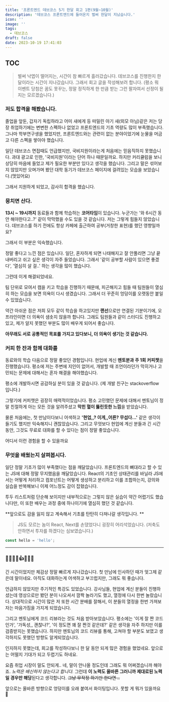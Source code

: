 ```yaml
---
title: '프론트엔드 데브코스 5기 한달 회고 1편(9월~10월)'
description: '데브코스 프론트엔드에 들어온지 벌써 한달이 지났습니다.'
icon: ''
image: ''
tags:
  - 데브코스
draft: false
date: 2023-10-19 17:41:03
---
```

## TOC

> 벌써 낙엽이 떨어지는, 시간이 참 빠르게 흘러갔습니다.
데브코스를 진행한지 한 달이라는 시간이 지나갔습니다.
그래서 회고 글을 작성해보려 합니다. 
(평소 뭐 이벤트 당첨은 꿈도 못꾸는, 정말 정직하게 한 만큼 받는 그런 팔자여서 선정이 될지는 모르겠습니다.)

### 저도 합격을 해봤습니다.
졸업을 앞둔, 갑자기 독립하라고 어미 새에게 등 떠밀린 아기 새(외모 아님)같은 저는 당장 취업하기에는 변변한 스펙하나 없었고 프론트엔드의 기초 역량도 많이 부족했습니다. 그나마 학부연구생을 했었지만, 프론트엔드와는 관련이 없는 분야이었기에 눈물을 머금고 다른 스펙을 쌓아야 했습니다. 

일단 데브코스 면접때도 언급했지만, 국비지원이라는게 처음에는 믿음직하지 못했습니다. 과대 광고로 인한, '국비지원'이라는 단어 하나 때문일까요. 하지만 커리큘럼을 보니 상당히 마음에 들었고 제가 필요한 부분만 있다고 생각을 했습니다. 그리고 말은 섞어보지 않았지만 오며가며 봤던 대학 동기가 데브코스 페이지에 걸려있는 모습을 보았습니다.(멋있어요) 

그래서 지원하게 되었고, 감사히 합격을 했습니다.

### 뭉치면 산다.
**13시 ~ 19시까지** 동료들과 함께 학습하는 **코어타임**이 있습니다. 누군가는 '와 6시간 동안 해야한다고..?' 같이 막막했을 수도 있을 것 같습니다. 저는 그렇게 힘들지 않았습니다. 데브코스를 하기 전에도 항상 카페에 출근하여 공부(거창한 표현)를 했던 영향일까요? 

그래서 이 부분은 익숙했습니다.

정말 좋다고 느낀 점은 있습니다. 일단, 혼자하게 되면 나태해지고 잘 안풀리면 그냥 끝내버리고 쉬고 싶은 생각이 자주 들었습니다. 그래서 '같이 공부할 사람이 있으면 좋겠다', '열심히 살 걸..' 하는 생각을 많이 했습니다. 

그런데 이게 해결되었네요. 

팀 단위로 모여서 캠을 키고 학습을 진행하기 때문에, 피곤해지고 힘들 때 팀원들이 열심히 하는 모습을 보면 의욕이 다시 생겼습니다. 그래서 더 꾸준히 엉덩이를 오랫동안 붙일 수 있었습니다.

약간 아쉬운 점은 저희 모두 같이 학습을 하고있지만 **랜선**으로만 연결된 기분이기에, 오프라인이면 더 의욕이 샘솟지 않을까 합니다. 그래도 팀원들과 같이 스터디도 진행하고 있고, 제가 알지 못했던 부분도 많이 배우게 되어서 좋습니다. 

**아무래도 서로 공통적인 목표를 가지고 있다보니, 더 의욕이 생기는 것 같습니다.**

### 커피 한 잔과 함께 대화를
동료와의 학습 다음으로 정말 좋았던 경험입니다. 현업에 계신 **멘토분과 주 1회 커피챗**을 진행했습니다.
평소에 저는 주변에 지인이 없어서, 개발할 때 조언이라던가 막히거나 고민되는 문제에 대해서는 혼자 해결을 해야했습니다.

평소에 개발하시면 공감하실 분이 있을 것 같습니다. (제 개발 친구는 stackoverflow 입니다.)

그렇기에 커피챗은 굉장히 매력적이었습니다. 평소 고민했던 문제에 대해서 멘토님이 정말 친절하게 아는 모든 것을 알려주셨고 **막힌 혈이 뚫린듯한 느낌**을 받았습니다.

물론 처음에는, 첫 만남이다보니 어색하고 **'현업,,? 이게,,어른? 무섭다...'** 같은 생각이 들기도 했지만 익숙해지니 괜찮았습니다.  그리고 무엇보다 현업에 계신 분들과 긴 시간동안, 그것도 무료로 대화를 할 수 있다는 점이 정말 좋았습니다. 

어디서 이런 경험을 할 수 있을까요

### 무엇을 배웠는지 살펴봅시다.
일단 정말 기초가 많이 부족했다는 점을 깨달았습니다. 프론트엔드의 뼈대라고 할 수 있는 JS에 대해 정말 무지했음을 깨달았습니다. React의 기초인 상태관리를 바닐라 JS에서는 어떻게 처리하고 컴포넌트는 어떻게 생성하고 분리하고 이를 조합하는지, 강의와 실습을 반복해보니 이제 어느정도 감이 잡혔습니다. 

투두 리스트처럼 단순해 보이지만 내부적으로는 그렇지 않은 실습이 약간 어렵기도 했습니다만, 이 또한 배우는 과정 중에 하나이기에 열심히 했던 것 같습니다.

**앞으로도 감을 잃지 않고 계속해서 기초를 탄탄히 다져나갈 생각입니다. **

> JS도 모르는 놈이 React, Next를 손댔었다니 굉장히 어리석었습니다.
(저축도 안하면서 투자를 하겠다는 심보였습니다.)

```js
const hello = 'hello';
```


---

### 🥺🐢🍁🥸👍😃🌝😼
긴 시간이었지만 체감상 정말 빠르게 지나갔습니다. 첫 만남에 인사하던 때가 엊그제 같은데 말이네요.
아직도 대화하는게 어색하고 부끄럽지만, 그래도 뭐 좋습니다. 

언급하지 않았지만 주기적인 특강도 있었습니다. 강사님들, 현업에 계신 분들이 진행하셨는데 영상으로만 봤던 분이 나오셔서 깜짝 놀라기도 했고, 열정에 다시 한번 놀랐습니다. 
상대적으로 시간이 많은 저 또한 시간 분배를 잘해서, 이 분들의 열정을 한번 가져보자는 마음가짐을 가지게 되었습니다.

그리고 멘토님에게 코드 리뷰라는 것도 처음 받아보았습니다. 평소에는 '이게 잘 짠 코드인가', '가독성,, 괜찮나?', '이 정도면 꽤 잘 짠것 같은데?' 같은 생각을 자주 하지만 이를 검증받지는 못했습니다. 
하지만 멘토님의 코드 리뷰를 통해, 고쳐야 할 부분도 보였고 생각하지도 못했던 방향도 알게되었습니다.



인지하지 못했는데, 회고를 작성하다보니 한 달 동안 되게 많은 경험을 했었네요. 앞으로는 어떨지 기대가 되고 두렵기도 하네요. 

요즘 취업 시장이 말도 안되게.. 네, 말이 안나올 정도인데 그래도 뭐 어쩌겠습니까 해야죠.
_노력은 배신하지 않는다고 합니다._ 그런데 **이 노력도 올바른 그러니까 제대로된 노력일 경우만 해당**된다고 생각합니다.
~~그냥 무작정 하기만 한다면 ..~~

앞으로는 올바른 방향으로 엉덩이를 오래 붙여서 화이팅입니다. 못할 게 뭐가 있을까요 😤

